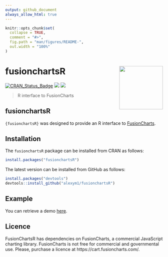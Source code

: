 ---
output: github_document
always_allow_html: true
---

<!-- README.md is generated from README.Rmd. Please edit that file -->

```{r, include = FALSE}
knitr::opts_chunk$set(
  collapse = TRUE,
  comment = "#>",
  fig.path = "man/figures/README-",
  out.width = "100%"
)
```

# fusionchartsR <a href=#><img src='man/figures/logo.png' align="right" height="139" /></a>

[![CRAN_Status_Badge](https://www.r-pkg.org/badges/version/fusionchartsR)](https://cran.r-project.org/package=fusionchartsR)
[![](https://cranlogs.r-pkg.org/badges/fusionchartsR)](https://cran.r-project.org/package=fusionchartsR)
![](https://img.shields.io/badge/github%20version-1.1.1-green.svg)

> R interface to FusionCharts


## fusionchartsR
`{fusionchartsR}` was designed to provide an R interface to [FusionCharts](https://github.com/fusioncharts).


## Installation

The `fusionchartsR` package can be installed from CRAN as follows:

```{r eval = FALSE}
install.packages("fusionchartsR")
```

The latest version can be installed from GitHub as follows: 

```{r eval = FALSE}
install.packages("devtools")
devtools::install_github("alexym1/fusionchartsR")
```


## Example

You can retrieve a demo [here](https://udmy52-alex0yahiaoui0martinez.shinyapps.io/FusionShiny/).


## Licence 

FusionChartsR has dependencies on FusionCharts, a commercial JavaScript charting library. FusionCharts is not free for commercial and governmental use. Please, purchase a licence at https://cart.fusioncharts.com/.

